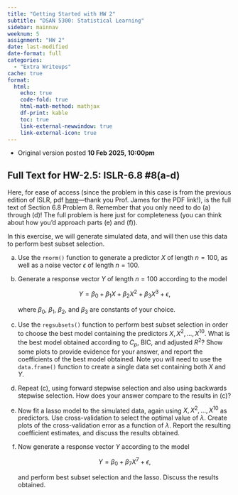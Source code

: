 ```yaml
---
title: "Getting Started with HW 2"
subtitle: "DSAN 5300: Statistical Learning"
sidebar: mainnav
weeknum: 5
assignment: "HW 2"
date: last-modified
date-format: full
categories:
  - "Extra Writeups"
cache: true
format:
  html:
    echo: true
    code-fold: true
    html-math-method: mathjax
    df-print: kable
    toc: true
    link-external-newwindow: true
    link-external-icon: true
---
```


::: {.callout-note title="Update Log" collapse="false" icon="false"}

* Original version posted **10 Feb 2025, 10:00pm**

:::

## Full Text for HW-2.5: ISLR-6.8 #8(a-d)

Here, for ease of access (since the problem in this case is from the previous edition of ISLR, pdf [here](https://static1.squarespace.com/static/5ff2adbe3fe4fe33db902812/t/6009dd9fa7bc363aa822d2c7/1611259312432/ISLR+Seventh+Printing.pdf)---thank you Prof. James for the PDF link!), is the full text of Section 6.8 Problem 8. Remember that you only need to do (a) through (d)! The full problem is here just for completeness (you can think about how you'd approach parts (e) and (f)).

::: {.callout-tip title="ISLR Section 6.8, Exercise #8"}

In this exercise, we will generate simulated data, and will then use this data to perform best subset selection.

(a) Use the `rnorm()` function to generate a predictor $X$ of length $n = 100$, as well as a noise vector $\epsilon$ of length $n = 100$.
(b) Generate a response vector $Y$ of length $n = 100$ according to the model

    $$
    Y = \beta_0 + \beta_1 X + \beta_2 X^2 + \beta_3 X^3 + \epsilon,
    $$

    where $\beta_0$, $\beta_1$, $\beta_2$, and $\beta_3$ are constants of your choice.
(c) Use the `regsubsets()` function to perform best subset selection in order to choose the best model containing the predictors $X, X^2, \ldots, X^{10}$. What is the best model obtained according to $C_p$, BIC, and adjusted $R^2$? Show some plots to provide evidence for your answer, and report the coefficients of the best model obtained. Note you will need to use the `data.frame()` function to create a single data set containing both $X$ and $Y$.
(d) Repeat (c), using forward stepwise selection and also using backwards stepwise selection. How does your answer compare to the results in (c)?
(e) Now fit a lasso model to the simulated data, again using $X, X^2, \ldots, X^{10}$ as predictors. Use cross-validation to select the optimal value of $\lambda$. Create plots of the cross-validation error as a function of $\lambda$. Report the resulting coefficient estimates, and discuss the results obtained.
(f) Now generate a response vector $Y$ according to the model

    $$
    Y = \beta_0 + \beta_7 X^7 + \epsilon,
    $$

    and perform best subset selection and the lasso. Discuss the results obtained.

:::


